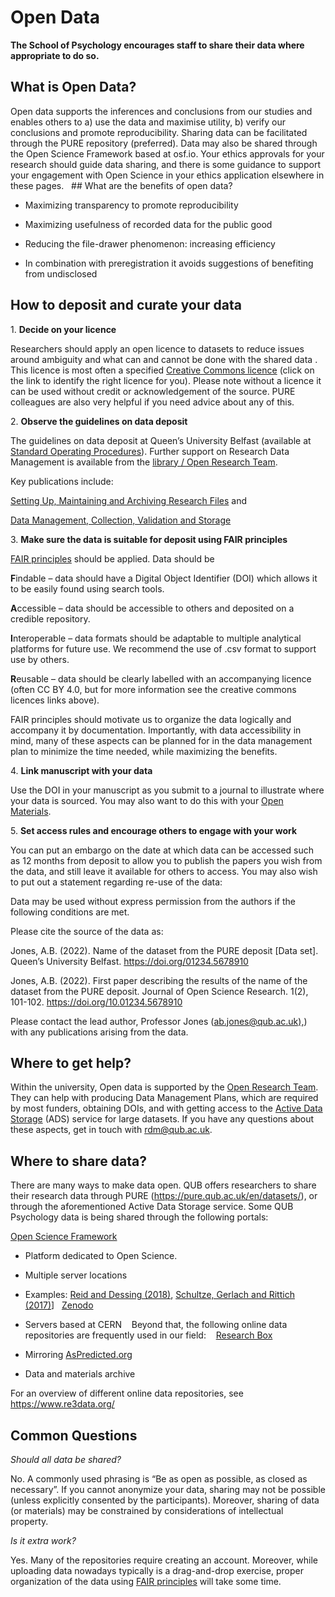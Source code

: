 # Open Data 

**The School of Psychology encourages staff to share their data where appropriate to do so.** 

## What is Open Data? 

Open data supports the inferences and conclusions from our studies and enables others to a) use the data and maximise utility, b) verify our conclusions and promote reproducibility. Sharing data can be facilitated through the PURE repository (preferred). Data may also be shared through the Open Science Framework based at osf.io. Your ethics approvals for your research should guide data sharing, and there is some guidance to support your engagement with Open Science in your ethics application elsewhere in these pages.   \## What are the benefits of open data? 

-   Maximizing transparency to promote reproducibility 

-   Maximizing usefulness of recorded data for the public good 

-   Reducing the file-drawer phenomenon: increasing efficiency 

-   In combination with preregistration it avoids suggestions of benefiting from undisclosed

## How to deposit and curate your data

1\. **Decide on your licence** 

Researchers should apply an open licence to datasets to reduce issues around ambiguity and what can and cannot be done with the shared data . This licence is most often a specified [Creative Commons licence](https://creativecommons.org/about/cclicenses/) (click on the link to identify the right licence for you). Please note without a licence it can be used without credit or acknowledgement of the source. PURE colleagues are also very helpful if you need advice about any of this.

2\. **Observe the guidelines on data deposit** 

The guidelines on data deposit at Queen's University Belfast (available at [Standard Operating Procedures](https://www.qub.ac.uk/Research/Governance-ethics-and-integrity/Policies-procedures-and-guidelines/Standard-operating-procedures/)). Further support on Research Data Management is available from the [library / Open Research Team](https://libguides.qub.ac.uk/ResearchDataManagement/Introduction).  

Key publications include: 

[Setting Up, Maintaining and Archiving Research Files](https://www.qub.ac.uk/home/Research/Governance-ethics-and-integrity/FileStore/Filetoupload,1226017,en.pdf) and  

[Data Management, Collection, Validation and Storage](https://www.qub.ac.uk/home/Research/Governance-ethics-and-integrity/FileStore/Filetoupload,1226024,en.pdf)

3\. **Make sure the data is suitable for deposit using FAIR principles** 

[FAIR principles](https://www.go-fair.org/fair-principles/) should be applied. Data should be 

**F**indable -- data should have a Digital Object Identifier (DOI) which allows it to be easily found using search tools. 

**A**ccessible -- data should be accessible to others and deposited on a credible repository. 

**I**nteroperable -- data formats should be adaptable to multiple analytical platforms for future use. We recommend the use of .csv format to support use by others. 

**R**eusable -- data should be clearly labelled with an accompanying licence (often CC BY 4.0, but for more information see the creative commons licences links above).  

FAIR principles should motivate us to organize the data logically and accompany it by documentation. Importantly, with data accessibility in mind, many of these aspects can be planned for in the data management plan to minimize the time needed, while maximizing the benefits.

4\. **Link manuscript with your data** 

Use the DOI in your manuscript as you submit to a journal to illustrate where your data is sourced. You may also want to do this with your [Open Materials](https://qubpsy.github.io/QUBPsyOpenScience/open_materials.html).

5\. **Set access rules and encourage others to engage with your work** 

You can put an embargo on the date at which data can be accessed such as 12 months from deposit to allow you to publish the papers you wish from the data, and still leave it available for others to access. You may also wish to put out a statement regarding re-use of the data: 

Data may be used without express permission from the authors if the following conditions are met.  

Please cite the source of the data as: 

Jones, A.B. (2022). Name of the dataset from the PURE deposit \[Data set\]. Queen's University Belfast. [https://doi.org/01234.5678910](https://doi.org/01234.5678910whateverthedoinumberis)  

Jones, A.B. (2022). First paper describing the results of the name of the dataset from the PURE deposit. Journal of Open Science Research. 1(2), 101-102. [https://doi.org/10.](https://doi.org/10.whateverthenumberishere)[01234.5678910](https://doi.org/01234.5678910whateverthedoinumberis) 

Please contact the lead author, Professor Jones ([ab.jones\@qub.ac.uk),](mailto:ab.jones@qub.co.uk)) with any publications arising from the data.

## Where to get help? 

Within the university, Open data is supported by the [Open Research Team](https://libguides.qub.ac.uk/openaccess/team). They can help with producing Data Management Plans, which are required by most funders, obtaining DOIs, and with getting access to the [Active Data Storage](https://libguides.qub.ac.uk/ResearchDataManagement/ActiveDataStorageUnit) (ADS) service for large datasets. If you have any questions about these aspects, get in touch with [rdm\@qub.ac.uk](mailto:rdm@qub.ac.uk).

## Where to share data? 

There are many ways to make data open. QUB offers researchers to share their research data through PURE (<https://pure.qub.ac.uk/en/datasets/>), or through the aforementioned Active Data Storage service. Some QUB Psychology data is being shared through the following portals:

[Open Science Framework](https://osf.io/) 

-   Platform dedicated to Open Science. 

-   Multiple server locations 

-   Examples: [Reid and Dessing (2018)](https://osf.io/n4yjr/), [Schultze, Gerlach and Rittich (2017)](https://osf.io/xvhgg/)\]   [Zenodo](https://zenodo.org/) 

-   Servers based at CERN    Beyond that, the following online data repositories are frequently used in our field:    [Research Box](https://researchbox.org/)  

-   Mirroring [AsPredicted.org](https://aspredicted.org/)

-   Data and materials archive

For an overview of different online data repositories, see <https://www.re3data.org/>

## Common Questions 

*Should all data be shared?* 

No. A commonly used phrasing is "Be as open as possible, as closed as necessary". If you cannot anonymize your data, sharing may not be possible (unless explicitly consented by the participants). Moreover, sharing of data (or materials) may be constrained by considerations of intellectual property.  

*Is it extra work?* 

Yes. Many of the repositories require creating an account. Moreover, while uploading data nowadays typically is a drag-and-drop exercise, proper organization of the data using [FAIR principles](https://www.go-fair.org/fair-principles/) will take some time.  
